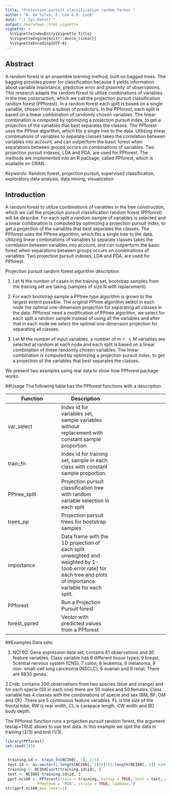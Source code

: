 ```yaml
---
title: "Projection pursuit classification random forest "
author: "N. da Silva; E. Lee & D. Cook"
date: "`r Sys.Date()`"
output: rmarkdown::html_vignette
vignette: >
  %\VignetteIndexEntry{Vignette Title}
  %\VignetteEngine{knitr::docco_linear}}
  %\VignetteEncoding{UTF-8}
---
```



## Abstract
A random forest is an ensemble learning method, built on bagged trees. The bagging provides power for classification because it yields information about variable importance, predictive error and proximity of observations. This research adapts the random forest to utilize combinations of variables in the tree construction, which we call the projection pursuit classification random forest (PPforest). In a random forest each split is based on a single variable, chosen from a subset of predictors. In the PPforest, each split is based on a linear combination of randomly chosen variables. The linear combination is computed by optimizing a projection pursuit index, to get a projection of the variables that best separates the classes. The PPforest uses the PPtree algorithm, which fits a single tree to the data. Utilizing linear combinations of variables to separate classes takes the correlation between variables into account, and can outperform the basic forest when separations between groups occurs on combinations of variables. Two projection pursuit indexes, LDA and PDA, are used for PPforest. The methods are implemented into an R package, called PPforest, which is available on CRAN. 

_Keywords_: Random forest, projection pursuit, supervised classification, exploratory data analysis, data mining, visualization


## Introduction

A random forest to utilize combinations of variables in the tree construction, which we call the projection pursuit classification random forest (PPforest) will be describe. For each split a random sample of variables is selected and a linear combination is computed by optimizing a projection pursuit index, to get a projection of the variables that best separates the classes. The PPforest uses the PPtree algorithm, which fits a single tree to the data. Utilizing linear combinations of variables to separate classes takes the correlation between variables into account, and can outperform the basic forest when separations between groups occurs on combinations of variables. Two projection pursuit indexes, LDA and PDA, are used for PPforest.

Projection pursuit random forest algorithm description

1. Let N the number of cases in the training set, bootstrap samples from the training set are taking (samples of size N with replacement)

2. For each bootstrap sample a PPtree type algorithm is grown to the largest extent possible. The original PPtree algorithm select in each node the optimal one-dimension projection for separating all classes in the data. PPforest need a modification of PPtree algorithm,  we select for each split a random sample instead of using all the variables and after that in each node we select the optimal one-dimension projection for separating all classes.

3. Let M the number of input variables, a number of $m<<M$ variables are selected at random at each node and each split is based on a linear combination of these randomly chosen variables. The linear combination is computed by optimizing a projection pursuit index, to get a projection of the variables that best separates the classes.

We present two examples using real data to show how PPforest package works.

##Usage
The following table has the PPforest functions with a description.

| Function |Description |
| ------ | ------ | -----: |
|  var_select  |Index id for variables set, sample variables without replacement with constant sample proportion |
|  train_fn |Index id for training set, sample in each class with constant sample proportion. |
|PPtree_split|Projection pursuit classification tree with random variable selection in each split|
|trees_pp| Projection persuit trees for bootstrap samples|
|importance|Data frame with the 1D projection of each split unweighted and weighted by 1-(oob error rate) for each tree and plots of importance variable for each split.|
|PPforest|Run a Projection Pursuit forest|
|forest_ppred|Vector with predicted values from a PPforest|

##Examples
Data sets:

1. NCI 60: Gene expression data set, contains 61 observations and 30 feature variables. Class variable has 8 different tissue types, 9 breast, 5central nervous system (CNS), 7 colon, 6 leukemia, 8 melanoma, 9 non- small-cell lung carcinoma (NSCLC), 6 ovarian and 9 renal. There are 6830 genes.
 
2.Crab: contains 200 observations from two species (blue and orange) and for each specie (50 in each one) there are 50 males and 50 females. Class variable has 4 classes with the combinations of specie and sex (BM, BF, OM and OF). There are 5 continuous feature variables. 
FL is the size of the frontal lobe, RW is rear width, CL is carapace length, CW width and BD body depth.

The PPforest function runs a projection pursuit random forest, the argument testap=TRUE allows to use test data. In this example we split the data in training (2/3) and test (1/3).  
```r
library(PPforest)
set.seed(143)


 training.id <- train_fn(NCI60[, 1], 2/3)
 test.id <- as.vector(1:length(NCI60[, 1]))[!(1:length(NCI60[, 1]) %in% (sort(training.id$id)))]
 training <- NCI60[sort(training.id$id), ]
 test <- NCI60[-training.id$id, ]
 pprf.nci60 <- PPforest(train = training, testap = TRUE, test = test, m = 500, size.p = .3, 
              PPmethod = 'PDA', strata = TRUE, lambda=.7)
str(pprf.nci60,max.level=1)
```


